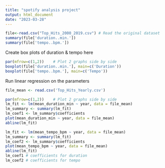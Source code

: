 ---
title: "spotify analysis project"
output: html_document
date: "2023-03-28"
---
```{r data, include=TRUE}
file<-read.csv("Top_Hits_2000_2019.csv") # Read the original dataset
summary(file['duration..min.'])
summary(file['tempo..bpm.'])
```
Create box plots of duration & tempo here
```{r}
par(mfrow=c(1,2))    # Plot 2 graphs side by side
boxplot(file['duration..min.'], main=c('Duration'))
boxplot(file['tempo..bpm.'], main=c('Tempo'))
```



Run linear regression on the parameters
```{r}
file_mean <- read.csv('Top_Hits_Yearly.csv')

par(mfrow=c(1,2))    # Plot 2 graphs side by side
lm_fit <- lm(mean_duration_min ~ year, data = file_mean)
lm_summary <- summary(lm_fit)
lm_coef1 <- lm_summary$coefficients
plot(mean_duration_min ~ year, data = file_mean)
abline(lm_fit)

lm_fit <- lm(mean_tempo_bpm ~ year, data = file_mean)
lm_summary <- summary(lm_fit)
lm_coef2 <- lm_summary$coefficients
plot(mean_tempo_bpm ~ year, data = file_mean)
abline(lm_fit)
lm_coef1 # coefficients for duration
lm_coef2 # coefficients for tempo
```

